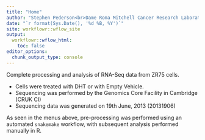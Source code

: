 ```yaml
---
title: "Home"
author: "Stephen Pederson<br>Dame Roma Mitchell Cancer Research Laboratories<br>Adelaide Medical School<br>University of Adelaide"
date: "`r format(Sys.Date(), '%d %B, %Y')`"
site: workflowr::wflow_site
output:
  workflowr::wflow_html:
    toc: false
editor_options:
  chunk_output_type: console
---
```


Complete processing and analysis of RNA-Seq data from ZR75 cells.

- Cells were treated with DHT or with Empty Vehicle.
- Sequencing was performed by the Genomics Core Facility in Cambridge (CRUK CI)
- Sequencing data was generated on 19th June, 2013 (20131906) 

As seen in the menus above, pre-processing was performed using an automated `snakemake` workflow, with subsequent analysis performed manually in R.
